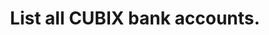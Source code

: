 ---
title: List all CUBIX bank accounts.
openapi: "/openapi/circle-apis.yaml GET /v1/businessAccount/banks/cubix"
---